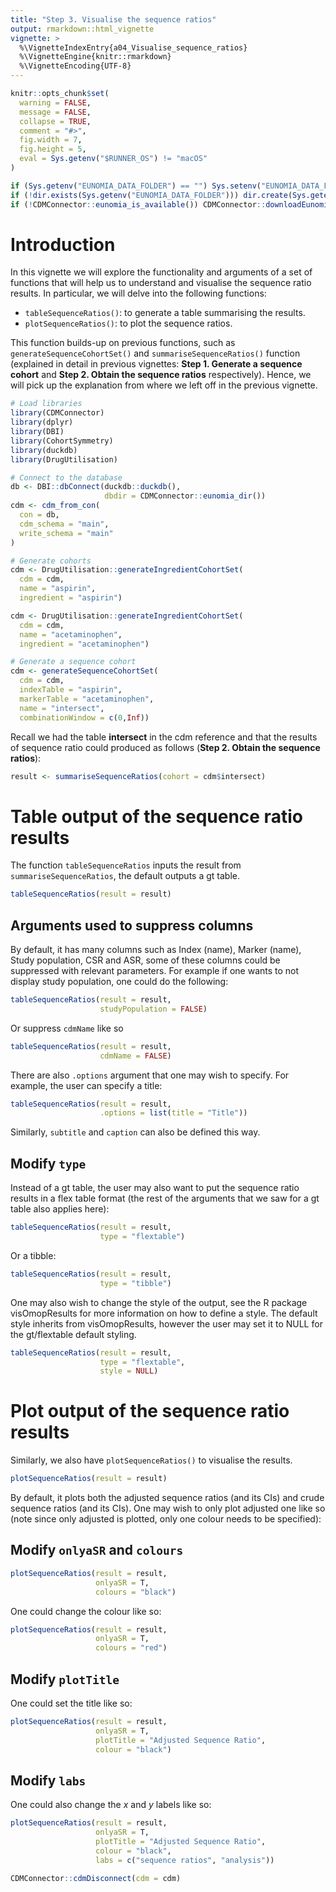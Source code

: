 ```yaml
---
title: "Step 3. Visualise the sequence ratios"
output: rmarkdown::html_vignette
vignette: >
  %\VignetteIndexEntry{a04_Visualise_sequence_ratios}
  %\VignetteEngine{knitr::rmarkdown}
  %\VignetteEncoding{UTF-8}
---
```

```r
knitr::opts_chunk$set(
  warning = FALSE,
  message = FALSE,
  collapse = TRUE,
  comment = "#>",
  fig.width = 7,
  fig.height = 5,
  eval = Sys.getenv("$RUNNER_OS") != "macOS"
)
```

```r
if (Sys.getenv("EUNOMIA_DATA_FOLDER") == "") Sys.setenv("EUNOMIA_DATA_FOLDER" = tempdir())
if (!dir.exists(Sys.getenv("EUNOMIA_DATA_FOLDER"))) dir.create(Sys.getenv("EUNOMIA_DATA_FOLDER"))
if (!CDMConnector::eunomia_is_available()) CDMConnector::downloadEunomiaData()
```

# Introduction
In this vignette we will explore the functionality and arguments of a set of functions that will help us to understand and visualise the sequence ratio results. In particular, we will delve into the following functions:

- `tableSequenceRatios()`: to generate a table summarising the results.
- `plotSequenceRatios()`: to plot the sequence ratios.

This function builds-up on previous functions, such as `generateSequenceCohortSet()` and `summariseSequenceRatios()` function (explained in detail in previous vignettes: **Step 1. Generate a sequence cohort** and **Step 2. Obtain the sequence ratios** respectively). Hence, we will pick up the explanation from where we left off in the previous vignette. 

```r
# Load libraries
library(CDMConnector)
library(dplyr)
library(DBI)
library(CohortSymmetry)
library(duckdb)
library(DrugUtilisation)

# Connect to the database
db <- DBI::dbConnect(duckdb::duckdb(), 
                     dbdir = CDMConnector::eunomia_dir())
cdm <- cdm_from_con(
  con = db,
  cdm_schema = "main",
  write_schema = "main"
)

# Generate cohorts
cdm <- DrugUtilisation::generateIngredientCohortSet(
  cdm = cdm,
  name = "aspirin",
  ingredient = "aspirin")

cdm <- DrugUtilisation::generateIngredientCohortSet(
  cdm = cdm,
  name = "acetaminophen",
  ingredient = "acetaminophen")

# Generate a sequence cohort
cdm <- generateSequenceCohortSet(
  cdm = cdm,
  indexTable = "aspirin",
  markerTable = "acetaminophen",
  name = "intersect",
  combinationWindow = c(0,Inf))
```

Recall we had the table **intersect** in the cdm reference and that the results of sequence ratio could produced as follows (**Step 2. Obtain the sequence ratios**):

```r
result <- summariseSequenceRatios(cohort = cdm$intersect)
```

# Table output of the sequence ratio results
The function `tableSequenceRatios` inputs the result from `summariseSequenceRatios`, the default outputs a gt table.

```r
tableSequenceRatios(result = result)
```

## Arguments used to suppress columns

By default, it has many columns such as Index (name), Marker (name), Study population, CSR and ASR, some of these columns could be suppressed with relevant parameters. For example if one wants to not display study population, one could do the following: 

```r
tableSequenceRatios(result = result,
                    studyPopulation = FALSE)
```

Or suppress `cdmName` like so 

```r
tableSequenceRatios(result = result,
                    cdmName = FALSE)
```

There are also `.options` argument that one may wish to specify. For example, the user can specify a title:

```r
tableSequenceRatios(result = result,
                    .options = list(title = "Title"))
```

Similarly, `subtitle` and `caption` can also be defined this way.

## Modify `type`

Instead of a gt table, the user may also want to put the sequence ratio results in a flex table format (the rest of the arguments that we saw for a gt table also applies here):

```r
tableSequenceRatios(result = result,
                    type = "flextable")
```

Or a tibble:

```r
tableSequenceRatios(result = result,
                    type = "tibble")
```

One may also wish to change the style of the output, see the R package visOmopResults for more information on how to define a style. The default style inherits from visOmopResults, however the user may set it to NULL for the gt/flextable default styling.

```r
tableSequenceRatios(result = result,
                    type = "flextable",
                    style = NULL)
```

# Plot output of the sequence ratio results

Similarly, we also have `plotSequenceRatios()` to visualise the results.

```r
plotSequenceRatios(result = result)
```

By default, it plots both the adjusted sequence ratios (and its CIs) and crude sequence ratios (and its CIs). One may wish to only plot adjusted one like so (note since only adjusted is plotted, only one colour needs to be specified):

## Modify `onlyaSR` and `colours`

```r
plotSequenceRatios(result = result,
                   onlyaSR = T,
                   colours = "black")
```

One could change the colour like so: 

```r
plotSequenceRatios(result = result,
                   onlyaSR = T,
                   colours = "red")
```

## Modify `plotTitle`

One could set the title like so:

```r
plotSequenceRatios(result = result,
                   onlyaSR = T,
                   plotTitle = "Adjusted Sequence Ratio",
                   colour = "black")
```

## Modify `labs`

One could also change the $x$ and $y$ labels like so:

```r
plotSequenceRatios(result = result,
                   onlyaSR = T,
                   plotTitle = "Adjusted Sequence Ratio",
                   colour = "black",
                   labs = c("sequence ratios", "analysis"))
```

```r
CDMConnector::cdmDisconnect(cdm = cdm)
```
